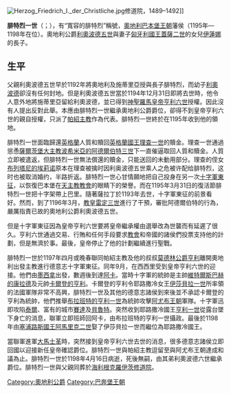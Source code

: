 {{unreferenced|time=2015-01-09T01:38:32+00:00}}
{{noteTA
|1=zh-tw:巴奔堡; zh-hans:巴本堡;
}}
[[File:Herzog_Friedrich_I._der_Christliche.jpg|thumb]]修道院，1489–1492]]

'''腓特烈一世'''（{{lang-de|Friedrich I. von Österreich}}；{{bd|約1175年||1198年|4月16日}}），有“寬容的腓特烈”稱號，[[奧地利|奧地利]][[巴本堡王朝|巴本堡王朝]]藩侯（1195年—1198年在位）。奧地利公爵[[利奧波德五世_(奧地利)|利奧波德五世]]與妻子[[匈牙利國王|匈牙利國王]][[蓋薩二世|蓋薩二世]]的女兒[[匈牙利的伊蓮娜|伊蓮娜]]的長子。

==生平==
父親利奧波德五世早於1192年將奧地利及施蒂里亞授與長子腓特烈，而幼子[[利奧波德六世_(奧地利)|利奧波德]]卻沒有任何封地。但是利奧波德五世當於1194年12月31日即將去世時，他令人意外地將施蒂里亞留給利奧波德，並已得到[[神聖羅馬皇帝|神聖羅馬皇帝]][[亨利六世_(神聖羅馬帝國)|亨利六世]]授權。因此沒有人提出反對此舉。本應由腓特烈一世繼承奧地利公爵爵位，卻得不到皇帝亨利六世的親自授權，只派了[[天主教帕紹教區|帕紹主教]]作為代表。腓特烈一世終於在1195年收到他的領地。

腓特烈一世面臨歸還[[英格蘭|英格蘭]]人質和贖回[[英格蘭國王|英格蘭國王]][[理查一世_(英格兰)|理查一世]]的贖金。理查一世通過慫恿[[薩爾茨堡大主教|薩爾茨堡大主教]][[波希米亞的阿德爾伯特三世|波希米亞的阿德爾伯特三世]]下一直催逼取回人質和贖金。人質立即被遣返，但腓特烈一世無法償還的贖金，只能送回的未動用部分。理查的侄女[[布列塔尼的埃莉诺|布列塔尼的埃莉诺]]原本在理查被擒时因利奥波德五世乘人之危被许配给腓特烈，这时也被取消婚约，半路折返。腓特烈一世心甘情願地把自己投身在另一次[[十字軍東征|十字軍東征]]，以恢復巴本堡在[[天主教教會|天主教教會]]的眼睛下的榮譽。而在1195年3月31日的復活節腓特烈一世把十字架帶上巴里。隨著薩拉丁於1193年去世，十字軍東征的前景看好。然而，到了1196年3月，[[教皇|教皇]][[雷定三世|雷定三世]]進行了干預，審批阿德爾伯特的行為，嚴厲指責已故的奧地利公爵利奧波德五世。

但是十字軍東征因為皇帝亨利六世要將皇帝繼承權由選舉改為世襲而有延遲了很久。亨利六世通過交易、行賄和任何手段要求[[教會|教會]]和帝國的諸侯們投票支持他的計劃，但是無濟於事。最後，皇帝停止了他的計劃繼續進行聖戰。

腓特烈一世於1197年四月或晚春聯同帕紹主教及他的叔叔[[莫德林公爵亨利|莫德林公爵亨利]]離開奧地利出發主教進行德意志十字軍東征。同年9月，在西西里受到皇帝亨利六世的迎接。他們由[[墨西拿|墨西拿]]出發，數週後到達[[阿卡_(以色列)|阿卡]]。當時十字軍的統帥是主帥[[維特爾斯巴赫的康拉德|維特爾斯巴赫的康拉德]]及元帥[[卡爾登的亨利|卡爾登的亨利]]。卡爾登的亨利令耶路撒冷女王[[伊莎貝拉一世_(耶路撒冷)|伊莎貝拉一世]]所率領的法國軍隊非常不高興，腓特烈一世及其他的德意志諸侯到來後並不承認卡爾登的亨利為統帥，他們推舉[[亨利一世_(布拉班特)|布拉班特的亨利一世]]為統帥攻擊[[阿尤布王朝|阿尤布王朝]]軍隊。十字軍迅即攻陷[[泰爾|泰爾]]、富有的城市[[賽達_(黎巴嫩城市)|賽達]]及[[貝魯特|貝魯特]]。突然收到耶路撒冷國王[[亨利二世_(香檳)|亨利一世]]從露台墜下身亡的消息，聯軍立即班師回阿卡，由布拉班特的亨利一世攝政。最後於1198年由[[塞浦路斯國王|塞浦路斯國王]][[阿馬里克二世|阿馬里克二世]]娶了伊莎貝拉一世而繼位為耶路撒冷國王。

當聯軍進軍[[大馬士革|大馬士革]]時，突然接到皇帝亨利六世去世的消息，很多德意志諸侯立即回國以迎接新任皇帝確認爵位。腓特烈一世與帕紹主教逗留至與阿尤布王朝達成和議為止。腓特烈一世於1198年4月16日病逝，死後無嗣，由其弟利奧波德六世繼承爵位。腓特烈一世與父親同葬於[[海利根克羅伊茨|海利根克羅伊茨]][[修道院|修道院]]。

{{s-start}}
{{s-hou|[[巴本堡王朝|巴本堡王朝]]||約1175年|1198年|4月16日}}
{{s-reg}}
{{s-bef|before=[[利奧波德五世_(奧地利)|利奧波德五世]]}}
{{s-ttl|title=[[奥地利统治者列表|奥地利公爵]]|years=1194年–1198年}}
{{s-aft|after=[[利奧波德六世_(奧地利)|利奧波德六世]]}}
{{s-end}}

{{Authority control}}
[[Category:奧地利公爵|Category:奧地利公爵]]
[[Category:巴奔堡王朝|Category:巴奔堡王朝]]